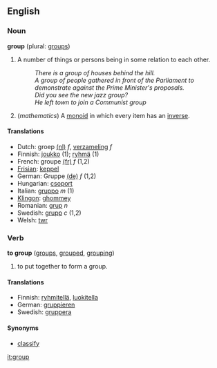 ==English==

=== Noun ===
'''group'''  (plural: [[groups]])
# A number of things or persons being in some relation to each other.
#:''There is a group of houses behind the hill.''
#:''A group of people gathered in front of the Parliament to demonstrate against the Prime Minister's proposals.''
#:''Did you see the new jazz group?''
#:''He left town to join a Communist group''
# (''mathematics'') A [[monoid]] in which every item has an [[inverse]].

==== Translations ====
*Dutch: groep [[:nl:groep|(nl)]] ''f'', [[verzameling]] ''f''
*Finnish: [[joukko]] (1); [[ryhmä]] (1)
*French: groupe [[:fr:groupe|(fr)]] ''f'' (1,2)
*[[Frisian]]: [[keppel]]
*German: Gruppe [[:de:Gruppe|(de)]] ''f'' (1,2)
*Hungarian: [[csoport]]
*Italian: [[gruppo]] ''m'' (1)
*[[Klingon]]: [[ghommey]]
*Romanian: [[grup]] ''n''
*Swedish: [[grupp]] ''c'' (1,2)
*Welsh: [[twr]]

=== Verb ===
'''to group'''  ([[groups]], [[grouped]], [[grouping]])
# to put together to form a group.

==== Translations ====

*Finnish: [[ryhmitellä]], [[luokitella]]
*German: [[gruppieren]]
*Swedish: [[gruppera]]

==== Synonyms ====

* [[classify]]


[[it:group]]